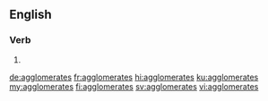 ==English==

===Verb===
{{head|en|verb form}}

# {{en-third-person singular of|agglomerate}}

[[de:agglomerates]]
[[fr:agglomerates]]
[[hi:agglomerates]]
[[ku:agglomerates]]
[[my:agglomerates]]
[[fi:agglomerates]]
[[sv:agglomerates]]
[[vi:agglomerates]]
